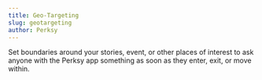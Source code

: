 ```yaml
---
title: Geo-Targeting
slug: geotargeting
author: Perksy
---
```


Set boundaries around your stories, event, or other places of interest to ask anyone with the Perksy app something as soon as they enter, exit, or move within.

